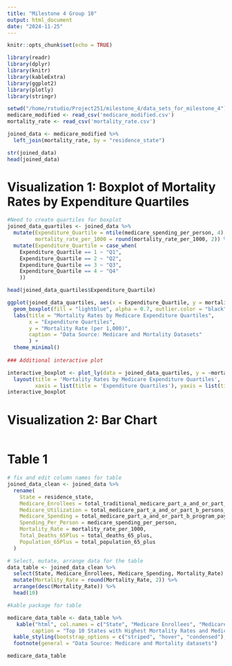 ```yaml
---
title: "Milestone 4 Group 10"
output: html_document
date: "2024-11-25"
---
```


```r
knitr::opts_chunk$set(echo = TRUE)
```

```r
library(readr)
library(dplyr)
library(knitr)
library(kableExtra)
library(ggplot2)
library(plotly)
library(stringr)

setwd("/home/rstudio/Project251/milestone_4/data_sets_for_milestone_4")
medicare_modified <- read_csv('medicare_modified.csv')
mortality_rate <- read_csv('mortality_rate.csv')

joined_data <- medicare_modified %>%
  left_join(mortality_rate, by = "residence_state")

str(joined_data)
head(joined_data) 

```

# Visualization 1: Boxplot of Mortality Rates by Expenditure Quartiles

```r

#Need to create quartiles for boxplot
joined_data_quartiles <- joined_data %>% 
  mutate(Expenditure_Quartile = ntile(medicare_spending_per_person, 4),
         mortality_rate_per_1000 = round(mortality_rate_per_1000, 2)) %>% 
  mutate(Expenditure_Quartile = case_when(
    Expenditure_Quartile == 1 ~ "Q1",
    Expenditure_Quartile == 2 ~ "Q2", 
    Expenditure_Quartile == 3 ~ "Q3",
    Expenditure_Quartile == 4 ~ "Q4"
    ))

head(joined_data_quartiles$Expenditure_Quartile)

ggplot(joined_data_quartiles, aes(x = Expenditure_Quartile, y = mortality_rate_per_1000)) + 
  geom_boxplot(fill = "lightblue", alpha = 0.7, outlier.color = "black") + 
  labs(title = "Mortality Rates by Medicare Expenditure Quartiles", 
       x = "Expenditure Quartiles",
       y = "Mortality Rate (per 1,000)",
       caption = "Data Source: Medicare and Mortality Datasets"
       ) + 
  theme_minimal()
 
### Additional interactive plot 

interactive_boxplot <- plot_ly(data = joined_data_quartiles, y = ~mortality_rate_per_1000, color = ~Expenditure_Quartile, type = "box") %>% 
  layout(title = 'Mortality Rates by Medicare Expenditure Quartiles', 
         xaxis = list(title = 'Expenditure Quartiles'), yaxis = list(title = 'Mortality Rate'))
interactive_boxplot

```

# Visualization 2: Bar Chart

```r



```

# Table 1

```r

# fix and edit column names for table 
joined_data_clean <- joined_data %>% 
  rename(
    State = residence_state,
    Medicare_Enrollees = total_traditional_medicare_part_a_and_or_part_b_enrollees,
    Medicare_Utilization = total_medicare_part_a_and_or_part_b_persons_with_utilization,
    Medicare_Spending = total_medicare_part_a_and_or_part_b_program_payments,
    Spending_Per_Person = medicare_spending_per_person,
    Mortality_Rate = mortality_rate_per_1000,
    Total_Deaths_65Plus = total_deaths_65_plus,
    Population_65Plus = total_population_65_plus
  )

# Select, mutate, arrange data for the table
data_table <- joined_data_clean %>% 
  select(State, Medicare_Enrollees, Medicare_Spending, Mortality_Rate) %>% 
  mutate(Mortality_Rate = round(Mortality_Rate, 2)) %>% 
  arrange(desc(Mortality_Rate)) %>% 
  head(10)

#kable package for table

medicare_data_table <- data_table %>% 
   kable("html", col.names = c("State", "Medicare Enrollees", "Medicare Spending ($)", "Mortality Rate (per 1,000)"),
        caption = "Top 10 States with Highest Mortality Rates and Medicare Spending") %>%
  kable_styling(bootstrap_options = c("striped", "hover", "condensed"), full_width = FALSE) %>%
  footnote(general = "Data Source: Medicare and Mortality datasets")

medicare_data_table
  
  
```


